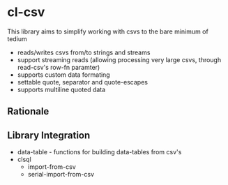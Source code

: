= cl-csv =

This library aims to simplify working with csvs to the bare minimum of tedium

* reads/writes csvs from/to strings and streams
* support streaming reads (allowing processing very large csvs, through read-csv's row-fn paramter)
* supports custom data formating
* settable quote, separator and quote-escapes
* supports multiline quoted data

== Rationale ==


== Library Integration ==

* data-table - functions for building data-tables from csv's
* clsql
** import-from-csv
** serial-import-from-csv
